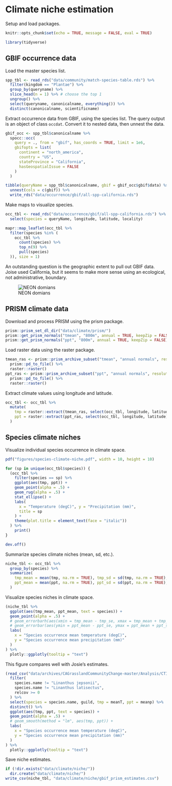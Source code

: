 # Climate niche estimation

Setup and load packages.

```r
knitr::opts_chunk$set(echo = TRUE, message = FALSE, eval = TRUE)
```

```r
library(tidyverse)
```

## GBIF occurrence data

Load the master species list.

```r
spp_tbl <- read_rds("data/community/match-species-table.rds") %>%
  filter(kingdom == "Plantae") %>%
  group_by(queryname) %>%
  slice_head(n = 1) %>% # choose the top 1
  ungroup() %>%
  select(queryname, canonicalname, everything()) %>%
  distinct(canonicalname, scientificname)
```

Extract occurrence data from GBIF, using the species list. The query output is an object of class `occdat`. Convert it to nested data, then unnest the data.

```r
gbif_occ <- spp_tbl$canonicalname %>%
  spocc::occ(
    query = ., from = "gbif", has_coords = TRUE, limit = 1e6,
    gbifopts = list(
      continent = "north_america",
      country = "US",
      stateProvince = "California",
      hasGeospatialIssue = FALSE
    )
  )

tibble(queryName = spp_tbl$canonicalname, gbif = gbif_occ$gbif$data) %>%
  unnest(cols = c(gbif)) %>%
  write_rds("data/occurrence/gbif/all-spp-california.rds")
```

Make maps to visualize species.

```r
occ_tbl <- read_rds("data/occurrence/gbif/all-spp-california.rds") %>%
  select(species = queryName, longitude, latitude, locality)
```

```r
mapr::map_leaflet(occ_tbl %>%
  filter(species %in% (
    occ_tbl %>%
      count(species) %>%
      top_n(9) %>%
      pull(species)
  )), size = 1)
```

An outstanding question is the geographic extent to pull out GBIF data. Joise used California, but it seems to make more sense using an ecological, not administrative, boundary.

![NEON domians](images/neon-domains.png)

## PRISM climate data

Download and process PRISM using the prism package.

```r
prism::prism_set_dl_dir("data/climate/prism/")
prism::get_prism_normals("tmean", "800m", annual = TRUE, keepZip = FALSE)
prism::get_prism_normals("ppt", "800m", annual = TRUE, keepZip = FALSE)
```

Load raster data using the raster package.

```r
tmean_ras <- prism::prism_archive_subset("tmean", "annual normals", resolution = "800m") %>%
  prism::pd_to_file() %>%
  raster::raster()
ppt_ras <- prism::prism_archive_subset("ppt", "annual normals", resolution = "800m") %>%
  prism::pd_to_file() %>%
  raster::raster()
```

Extract climate values using longitude and latitude.

```r
occ_tbl <- occ_tbl %>%
  mutate(
    tmp = raster::extract(tmean_ras, select(occ_tbl, longitude, latitude)),
    ppt = raster::extract(ppt_ras, select(occ_tbl, longitude, latitude))
  )
```

## Species climate niches

Visualize individual species occurrence in climate space.

```r
pdf("figures/species-climate-niche.pdf", width = 10, height = 10)

for (sp in unique(occ_tbl$species)) {
  (occ_tbl %>%
    filter(species == sp) %>%
    ggplot(aes(tmp, ppt)) +
    geom_point(alpha = .5) +
    geom_rug(alpha = .5) +
    stat_ellipse() +
    labs(
      x = "Temperature (degC)", y = "Precipitation (mm)",
      title = sp
    ) +
    theme(plot.title = element_text(face = "italic"))
  ) %>%
    print()
}

dev.off()
```

Summarize species climate niches (mean, sd, etc.).

```r
niche_tbl <- occ_tbl %>%
  group_by(species) %>%
  summarize(
    tmp_mean = mean(tmp, na.rm = TRUE), tmp_sd = sd(tmp, na.rm = TRUE), tmp_se = plotrix::std.error(tmp, na.rm = TRUE),
    ppt_mean = mean(ppt, na.rm = TRUE), ppt_sd = sd(ppt, na.rm = TRUE), ppt_se = plotrix::std.error(ppt, na.rm = TRUE)
  )
```

Visualize species niches in climate space.

```r
(niche_tbl %>%
  ggplot(aes(tmp_mean, ppt_mean, text = species)) +
  geom_point(alpha = .5) +
  # geom_errorbarh(aes(xmin = tmp_mean - tmp_se, xmax = tmp_mean + tmp_se), alpha = .3) +
  # geom_errorbar(aes(ymin = ppt_mean - ppt_se, ymax = ppt_mean + ppt_se), alpha = .3) +
  labs(
    x = "Species occurrence mean temperature (degC)",
    y = "Species occurrence mean precipitation (mm)"
  )
) %>%
  plotly::ggplotly(tooltip = "text")
```

This figure compares well with Josie's estimates. 

```r
(read_csv("data/archives/CAGrasslandCommunityChange-master/Analysis/CTI Data/AllSite_CTI_08_2020.csv") %>%
  filter(
    species.name != "Linanthus jepsonii",
    species.name != "Linanthus latisectus",
    relcov >= 0
  ) %>%
  select(species = species.name, guild, tmp = meanT, ppt = meanp) %>%
  distinct() %>%
  ggplot(aes(tmp, ppt, text = species)) +
  geom_point(alpha = .5) +
  # geom_smooth(method = "lm", aes(tmp, ppt)) +
  labs(
    x = "Species occurrence mean temperature (degC)",
    y = "Species occurrence mean precipitation (mm)"
  )
) %>%
  plotly::ggplotly(tooltip = "text")
```

Save niche estimates.

```r
if (!dir.exists("data/climate/niche/"))
  dir.create("data/climate/niche/")
write_csv(niche_tbl, "data/climate/niche/gbif_prism_estimates.csv")
```

